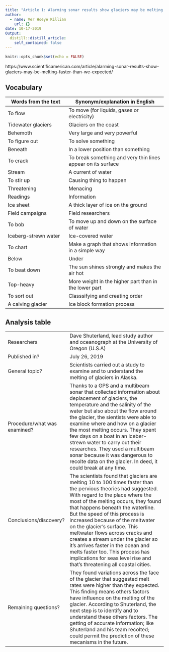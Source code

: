 ```yaml
---
title: "Article 1: Alarming sonar results show glaciers may be melting faster than we expected"
author:
  - name: Ver Hoeye Killian
    url: {} 
date: 10-17-2019
Output:
  distill::distill_article: 
    self_contained: false
---
```


```r
knitr::opts_chunk$set(echo = FALSE)
```

https://www.scientificamerican.com/article/alarming-sonar-results-show-glaciers-may-be-melting-faster-than-we-expected/

## Vocabulary 

| Words from the text  | Synonym/explanation in English |
| -------------------  | ------------------------------ |
| To flow              | To move (for liquids, gases or electricity) |
| Tidewater glaciers   | Glaciers on the coast          |
| Behemoth             | Very large and very powerful |
| To figure out        | To solve something |
| Beneath              | In a lower position than something |
| To crack             | To break something and very thin lines appear on its surface |
| Stream               | A current of water |
| To stir up           | Causing thing to happen |
| Threatening          | Menacing |
| Readings             | Information |
| Ice sheet            | A thick layer of ice on the ground |
| Field campaigns      | Field researchers |
| To bob               | To move up and down on the surface of water |
| Iceberg-strewn water | Ice-covered water |
| To chart             | Make a graph that shows information in a simple way |
| Below                | Under |
| To beat down         | The sun shines strongly and makes the air hot |
| Top-heavy            | More weight in the higher part than in the lower part |
| To sort out          | Classsifying and creating order |
| A calving glacier    | Ice block formation process | 

## Analysis table 

|                              |                                                                     |
| ---------------------------- | ------------------------------------------------------------------- |
| Researchers                  | Dave Shuterland, lead study author and oceanograph at the University of Oregon (U.S.A)       |
| Published in?                | July 26, 2019                                                       |
| General topic?               | Scientists carried out a study to examine and to understand the melting of glaciers in Alaska.               |
| Procedure/what was examined? | Thanks to a GPS and a multibeam sonar that collected information about deplacement of glaciers, the temperature and the salinity of the water but also about the flow around the glacier, the sientists were able to examine where and how on a glacier the most melting occurs. They spent few days on a boat in an iceber-strewn water to carry out their researches. They used a multibeam sonar because it was dangerous to recolte data on the glacier. In deed, it could break at any time. |
| Conclusions/discovery?       | The scientists found that glaciers are melting 10 to 100 times faster than the pervious theories had suggested. With regard to the place where the most of the melting occurs, they found that happens beneath the waterline. But the speed of this process is increased because of the meltwater on the glacier's surface. This meltwater flows across cracks and creates a stream under the glacier so it's arrives faster in the ocean and melts faster too. This process has implications for seas level rise and that's threatening all coastal cities.          |
| Remaining questions?         | They found variations across the face of the glacier that suggested melt rates were higher than they expected. This finding means others factors have influence on the melting of the glacier. According to Shuterland, the next step is to identify and to understand these others factors. The getting of accurate information; like Shuterland and his team recolted; could permit the prediction of these mecanisms in the future.  |






